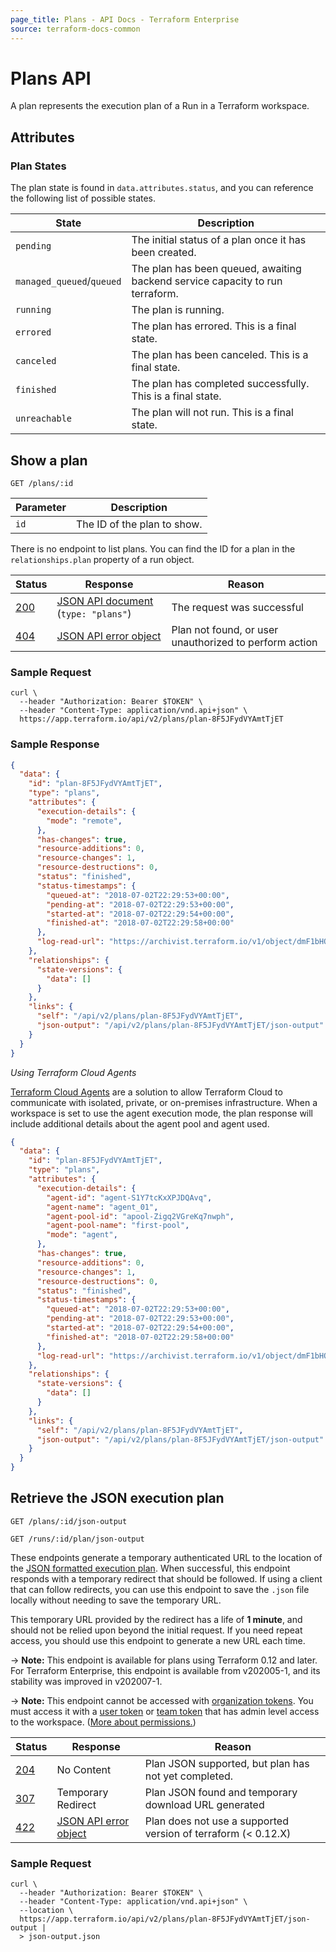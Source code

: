 ```yaml
---
page_title: Plans - API Docs - Terraform Enterprise
source: terraform-docs-common
---
```


[200]: https://developer.mozilla.org/en-US/docs/Web/HTTP/Status/200

[201]: https://developer.mozilla.org/en-US/docs/Web/HTTP/Status/201

[202]: https://developer.mozilla.org/en-US/docs/Web/HTTP/Status/202

[204]: https://developer.mozilla.org/en-US/docs/Web/HTTP/Status/204

[307]: https://developer.mozilla.org/en-US/docs/Web/HTTP/Status/307

[400]: https://developer.mozilla.org/en-US/docs/Web/HTTP/Status/400

[401]: https://developer.mozilla.org/en-US/docs/Web/HTTP/Status/401

[403]: https://developer.mozilla.org/en-US/docs/Web/HTTP/Status/403

[404]: https://developer.mozilla.org/en-US/docs/Web/HTTP/Status/404

[409]: https://developer.mozilla.org/en-US/docs/Web/HTTP/Status/409

[412]: https://developer.mozilla.org/en-US/docs/Web/HTTP/Status/412

[422]: https://developer.mozilla.org/en-US/docs/Web/HTTP/Status/422

[429]: https://developer.mozilla.org/en-US/docs/Web/HTTP/Status/429

[500]: https://developer.mozilla.org/en-US/docs/Web/HTTP/Status/500

[504]: https://developer.mozilla.org/en-US/docs/Web/HTTP/Status/504

[JSON API document]: /enterprise/api-docs#json-api-documents

[JSON API error object]: https://jsonapi.org/format/#error-objects

# Plans API

A plan represents the execution plan of a Run in a Terraform workspace.

## Attributes

### Plan States

The plan state is found in `data.attributes.status`, and you can reference the following list of possible states.

| State                     | Description                                                                   |
| ------------------------- | ----------------------------------------------------------------------------- |
| `pending`                 | The initial status of a plan once it has been created.                        |
| `managed_queued`/`queued` | The plan has been queued, awaiting backend service capacity to run terraform. |
| `running`                 | The plan is running.                                                          |
| `errored`                 | The plan has errored. This is a final state.                                  |
| `canceled`                | The plan has been canceled. This is a final state.                            |
| `finished`                | The plan has completed successfully. This is a final state.                   |
| `unreachable`             | The plan will not run. This is a final state.                                 |

## Show a plan

`GET /plans/:id`

| Parameter | Description                 |
| --------- | --------------------------- |
| `id`      | The ID of the plan to show. |

There is no endpoint to list plans. You can find the ID for a plan in the
`relationships.plan` property of a run object.

| Status  | Response                                | Reason                                                 |
| ------- | --------------------------------------- | ------------------------------------------------------ |
| [200][] | [JSON API document][] (`type: "plans"`) | The request was successful                             |
| [404][] | [JSON API error object][]               | Plan not found, or user unauthorized to perform action |

### Sample Request

```shell
curl \
  --header "Authorization: Bearer $TOKEN" \
  --header "Content-Type: application/vnd.api+json" \
  https://app.terraform.io/api/v2/plans/plan-8F5JFydVYAmtTjET
```

### Sample Response

```json
{
  "data": {
    "id": "plan-8F5JFydVYAmtTjET",
    "type": "plans",
    "attributes": {
      "execution-details": {
        "mode": "remote",
      },
      "has-changes": true,
      "resource-additions": 0,
      "resource-changes": 1,
      "resource-destructions": 0,
      "status": "finished",
      "status-timestamps": {
        "queued-at": "2018-07-02T22:29:53+00:00",
        "pending-at": "2018-07-02T22:29:53+00:00",
        "started-at": "2018-07-02T22:29:54+00:00",
        "finished-at": "2018-07-02T22:29:58+00:00"
      },
      "log-read-url": "https://archivist.terraform.io/v1/object/dmF1bHQ6djE6OFA1eEdlSFVHRSs4YUcwaW83a1dRRDA0U2E3T3FiWk1HM2NyQlNtcS9JS1hHN3dmTXJmaFhEYTlHdTF1ZlgxZ2wzVC9kVTlNcjRPOEJkK050VFI3U3dvS2ZuaUhFSGpVenJVUFYzSFVZQ1VZYno3T3UyYjdDRVRPRE5pbWJDVTIrNllQTENyTndYd1Y0ak1DL1dPVlN1VlNxKzYzbWlIcnJPa2dRRkJZZGtFeTNiaU84YlZ4QWs2QzlLY3VJb3lmWlIrajF4a1hYZTlsWnFYemRkL2pNOG9Zc0ZDakdVMCtURUE3dDNMODRsRnY4cWl1dUN5dUVuUzdnZzFwL3BNeHlwbXNXZWRrUDhXdzhGNnF4c3dqaXlZS29oL3FKakI5dm9uYU5ZKzAybnloREdnQ3J2Rk5WMlBJemZQTg"
    },
    "relationships": {
      "state-versions": {
        "data": []
      }
    },
    "links": {
      "self": "/api/v2/plans/plan-8F5JFydVYAmtTjET",
      "json-output": "/api/v2/plans/plan-8F5JFydVYAmtTjET/json-output"
    }
  }
}
```

_Using Terraform Cloud Agents_

[Terraform Cloud Agents](/enterprise/api-docs/agents) are a solution to allow Terraform Cloud to communicate with isolated, private, or on-premises infrastructure. When a workspace is set to use the agent execution mode, the plan response will include additional details about the agent pool and agent used.

```json
{
  "data": {
    "id": "plan-8F5JFydVYAmtTjET",
    "type": "plans",
    "attributes": {
      "execution-details": {
        "agent-id": "agent-S1Y7tcKxXPJDQAvq",
        "agent-name": "agent_01",
        "agent-pool-id": "apool-Zigq2VGreKq7nwph",
        "agent-pool-name": "first-pool",
        "mode": "agent",
      },
      "has-changes": true,
      "resource-additions": 0,
      "resource-changes": 1,
      "resource-destructions": 0,
      "status": "finished",
      "status-timestamps": {
        "queued-at": "2018-07-02T22:29:53+00:00",
        "pending-at": "2018-07-02T22:29:53+00:00",
        "started-at": "2018-07-02T22:29:54+00:00",
        "finished-at": "2018-07-02T22:29:58+00:00"
      },
      "log-read-url": "https://archivist.terraform.io/v1/object/dmF1bHQ6djE6OFA1eEdlSFVHRSs4YUcwaW83a1dRRDA0U2E3T3FiWk1HM2NyQlNtcS9JS1hHN3dmTXJmaFhEYTlHdTF1ZlgxZ2wzVC9kVTlNcjRPOEJkK050VFI3U3dvS2ZuaUhFSGpVenJVUFYzSFVZQ1VZYno3T3UyYjdDRVRPRE5pbWJDVTIrNllQTENyTndYd1Y0ak1DL1dPVlN1VlNxKzYzbWlIcnJPa2dRRkJZZGtFeTNiaU84YlZ4QWs2QzlLY3VJb3lmWlIrajF4a1hYZTlsWnFYemRkL2pNOG9Zc0ZDakdVMCtURUE3dDNMODRsRnY4cWl1dUN5dUVuUzdnZzFwL3BNeHlwbXNXZWRrUDhXdzhGNnF4c3dqaXlZS29oL3FKakI5dm9uYU5ZKzAybnloREdnQ3J2Rk5WMlBJemZQTg"
    },
    "relationships": {
      "state-versions": {
        "data": []
      }
    },
    "links": {
      "self": "/api/v2/plans/plan-8F5JFydVYAmtTjET",
      "json-output": "/api/v2/plans/plan-8F5JFydVYAmtTjET/json-output"
    }
  }
}
```

## Retrieve the JSON execution plan

`GET /plans/:id/json-output`

`GET /runs/:id/plan/json-output`

These endpoints generate a temporary authenticated URL to the location of the [JSON formatted execution plan](/internals/json-format#format-summary).  When successful, this endpoint responds with a temporary redirect that should be followed.  If using a client that can follow redirects, you can use this endpoint to save the `.json` file locally without needing to save the temporary URL.

This temporary URL provided by the redirect has a life of **1 minute**, and should not be relied upon beyond the initial request.  If you need repeat access, you should use this endpoint to generate a new URL each time.

-> **Note:** This endpoint is available for plans using Terraform 0.12 and later. For Terraform Enterprise, this endpoint is available from v202005-1, and its stability was improved in v202007-1.

-> **Note:** This endpoint cannot be accessed with [organization tokens](/enterprise/users-teams-organizations/api-tokens#organization-api-tokens). You must access it with a [user token](/enterprise/users-teams-organizations/users#api-tokens) or [team token](/enterprise/users-teams-organizations/api-tokens#team-api-tokens) that has admin level access to the workspace. ([More about permissions.](/enterprise/users-teams-organizations/permissions))

[permissions-citation]: #intentionally-unused---keep-for-maintainers

| Status  | Response                  | Reason                                                           |
| ------- | ------------------------- | ---------------------------------------------------------------- |
| [204][] | No Content                | Plan JSON supported, but plan has not yet completed.             |
| [307][] | Temporary Redirect        | Plan JSON found and temporary download URL generated             |
| [422][] | [JSON API error object][] | Plan does not use a supported version of terraform (&lt; 0.12.X) |

### Sample Request

```shell
curl \
  --header "Authorization: Bearer $TOKEN" \
  --header "Content-Type: application/vnd.api+json" \
  --location \
  https://app.terraform.io/api/v2/plans/plan-8F5JFydVYAmtTjET/json-output |
  > json-output.json
```
